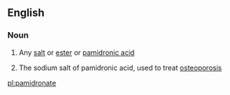 ==English==

===Noun===
{{en-noun}}

# {{context|chemistry|lang=en}} Any [[salt]] or [[ester]] or [[pamidronic acid]]
# {{context|medicine|lang=en}} The sodium salt of pamidronic acid, used to treat [[osteoporosis]]

[[pl:pamidronate]]